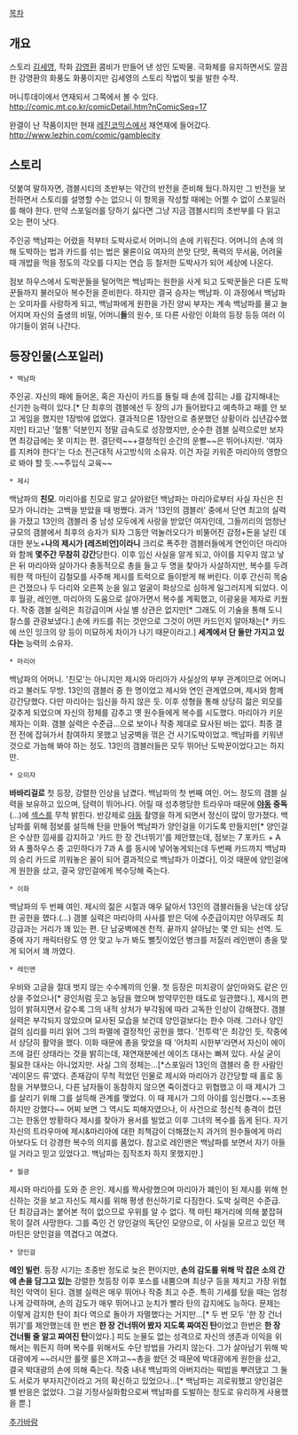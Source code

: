 [[목차]]


== 개요 ==
스토리 [[김세영]], 작화 [[강영환]] 콤비가 만들어 낸 성인 도박물. 극화체를 유지하면서도 깔끔한 강영환의 화풍도 화풍이지만 김세영의 스토리 작법이 빛을 발한 수작.

머니투데이에서 연재되서 그쪽에서 볼 수 있다.
http://comic.mt.co.kr/comicDetail.htm?nComicSeq=17

완결이 난 작품이지만 현재 [[레진코믹스]]에서 재연재에 들어갔다. 
http://www.lezhin.com/comic/gamblecity

== 스토리 ==

덧붙여 말하자면, 갬블시티의 초반부는 약간의 반전을 준비해 뒀다.하지만 그 반전을 보전하면서 스토리를 설명할 수는 없으니 이 항목을 작성할 때에는 어쩔 수 없이 스포일러를 해야 한다. 만약 스포일러를 당하기 싫다면 그냥 지금 갬블시티의 초반부를 다 읽고 오는 편이 낫다.

주인공 백남파는 어렸을 적부터 도박사로서 어머니의 손에 키워진다. 어머니의 손에 의해 도박하는 법과 카드를 섞는 법은 물론이요 여자의 쓴맛 단맛, 폭력의 무서움, 어려울 때 개밥을 먹을 정도의 각오를 다지는 연습 등 철저한 도박사가 되어 세상에 나온다. 

점보 하우스에서 도박꾼들을 털어먹은 백남파는 원한을 사게 되고 도박꾼들은 다른 도박꾼들까지 불러모아 복수전을 준비한다. 하지만 결국 승자는 백남파. 이 과정에서 백남파는 오미자를 사랑하게 되고, 백남파에게 원한을 가진 양씨 부자는 계속 백남파를 물고 늘어지며 자신의 출생의 비밀, 어머니'''들'''의 원수, 또 다른 사랑인 이화의 등장 등등 여러 이야기들이 얽혀 나간다.

== 등장인물(스포일러) ==

 * 백남파
주인공. 자신의 패에 들어온, 혹은 자신이 카드를 돌릴 때 손에 잡히는 J를 감지해내는 신기한 능력이 있다.[* 단 최후의 갬블에선 두 장의 J가 들어왔다고 예측하고 패를 안 보고 게임을 했지만 1장밖에 없었다. 결과적으론 1장만으로 충분했던 상황이라 십년감수했지만] 타고난 '혈통' 덕분인지 정말 급속도로 성장했지만, 순수한 갬블 실력으로만 보자면 최강급에는 못 미치는 편. 결단력~~+결정적인 순간의 운빨~~은 뛰어나지만. '여자를 지켜야 한다'는 다소 전근대적 사고방식의 소유자. 이건 자길 키워준 마리아의 영향으로 봐야 할 듯.~~주입식 교육~~

 * 제시
백남파의 '''친모'''. 마리아를 친모로 알고 살아왔던 백남파는 마리아로부터 사실 자신은 친모가 아니라는 고백을 받았을 때 벙쪘다. 과거 '13인의 갬블러' 중에서 단연 최고의 실력을 가졌고 13인의 갬블러 중 남성 모두에게 사랑을 받았던 여자인데, 그들끼리의 엄청난 규모의 갬블에서 최후의 승자가 되자 그동안 억눌러오다가 비뚤어진 감정+돈을 날린 데 대한 분노+'''나의 제시가 [레즈비언]이라니''' 크리로 폭주한 갬블러들에게 연인이던 마리아와 함께 '''몇주간 무참히 강간'''당한다. 이후 임신 사실을 알게 되고, 아이를 지우지 않고 낳은 뒤 마리아와 살아가다 충동적으로 총을 들고 두 명을 찾아가 사살하지만, 복수를 두려워한 잭 마틴이 김철모를 사주해 제시를 트럭으로 들이받게 해 버린다. 이후 간신히 목숨은 건졌으나 두 다리와 오른쪽 눈을 잃고 얼굴이 화상으로 심하게 일그러지게 되었다. 이후 월광, 레인맨, 마리아의 도움으로 살아가면서 복수를 계획했고, 이광웅을 제자로 키웠다.
작중 갬블 실력은 최강급이며 사실 별 상관은 없지만[* 그래도 이 기술을 통해 도니 찰스를 관광보냈다.] 손에 카드를 쥐는 것만으로 그것이 어떤 카드인지 알아채는[* 카드에 쓰인 잉크의 양 등이 미묘하게 차이가 나기 때문이라고.] '''세계에서 단 둘만 가지고 있다는''' 능력의 소유자.

 * 마리아
백남파의 어머니. '친모'는 아니지만 제시와 마리아가 사실상의 부부 관계이므로 어머니라고 불러도 무방. 13인의 갬블러 중 한 명이었고 제시와 연인 관계였으며, 제시와 함께 강간당했다. 다만 마리아는 임신을 하지 않은 듯. 이후 성형을 통해 상당히 젊은 외모를 갖추게 되었으며 자신의 정체를 감추고 옛 원수들에게 복수를 시도했다. 마리아가 키운 제자는 이화.
갬블 실력은 수준급...으로 보이나 작중 제대로 묘사된 바는 없다. 최종 결전 전에 잡혀가서 참여하지 못했고 남궁벽을 꺾은 건 사기도박이었고. 백남파를 키워낸 것으로 가늠해 봐야 하는 정도. 13인의 갬블러들은 모두 뛰어난 도박꾼이었다고는 하지만.

 * 오미자
'''바바리걸로''' 첫 등장, 강렬한 인상을 남겼다. 백남파의 첫 번째 여인. 어느 정도의 갬블 실력을 보유하고 있으며, 담력이 뛰어나다. 어릴 때 성추행당한 트라우마 때문에 '''[[야동]] 중독'''(...)에 [[섹스]]를 무척 밝힌다. 반강제로 [[야동]] 촬영을 하게 되면서 정신이 많이 망가졌다. 백남파를 위해 점보를 설득해 탄을 만들어 백남파가 양인걸을 이기도록 만들지만[* 양인걸은 수상한 낌새를 감지하고 '카드 한 장 건너뛰기'를 제안했는데, 점보는 7 포카드 + A 와 A 풀하우스 중 고민하다가 7과 A 를 동시에 넣어놓게되는데 두번째 카드까지 백남파의 승리 카드로 끼워놓은 꼴이 되어 결과적으로 백남파가 이겼다], 이것 때문에 양인걸에게 원한을 샀고, 결국 양인걸에게 복수당해 죽는다.

 * 이화
백남파의 두 번째 여인. 제시의 젊은 시절과 매우 닮아서 13인의 갬블러들을 낚는데 상당한 공헌을 했다.(...) 갬블 실력은 마리아의 사사를 받은 덕에 수준급이지만 아무래도 최강급과는 거리가 꽤 있는 편. 단 남궁벽에겐 천적. 끝까지 살아남는 몇 안 되는 선역.
도중에 자기 캐릭터랑도 영 안 맞고 누가 봐도 뻘짓이었던 병크를 저질러 레인맨이 총을 맞게 되어서 꽤 까였다.

 * 레인맨
우비와 고글을 절대 벗지 않는 수수께끼의 인물. 첫 등장은 미치광이 살인마와도 같은 인상을 주었으나[* 광인처럼 웃고 농담을 했으며 방약무인한 태도로 일관했다.], 제시의 편임이 밝혀지면서 갈수록 그의 내적 상처가 부각됨에 따라 고독한 인상이 강해졌다.
갬블 실력은 부각되지 않았으며 묘사된 모습을 보건데 양인걸보다는 한수 아래. 그러나 양인걸의 심리를 미리 읽어 그의 파멸에 결정적인 공헌을 했다. 
'전투력'은 최강인 듯, 작중에서 상당히 활약을 했다. 
이화 때문에 총을 맞았을 때 '어차피 시한부'라면서 자신이 에이즈에 걸린 상태라는 것을 밝히는데, 재연재분에선 에이즈 대사는 빠져 있다. 사실 굳이 필요한 대사는 아니었지만.
사실 그의 정체는...[*스포일러 13인의 갬블러 중 한 사람인 '레이몬드 류'였다. 존재감이 무척 적었던 인물로 제시와 마리아가 강간당할 때 홀로 동참을 거부했으나, 다른 남자들이 동참하지 않으면 죽이겠다고 위협했고 이 때 제시가 그를 살리기 위해 그를 설득해 관계를 맺었다. 이 때 제시가 그의 아이를 임신했다.~~조용하지만 강했다~~ 어찌 보면 그 역시도 피해자였으나, 이 사건으로 정신적 충격이 컸던 그는 한동안 방황하다 제시를 찾아가 용서를 빌었고 이후 그녀의 복수를 돕게 된다. 자기 자신의 트라우마에 제시&마리아에 대한 죄책감이 더해졌는지 과거의 원수들에게 마리아보다도 더 강경한 복수의 의지를 품었다. 참고로 레인맨은 백남파를 보면서 자기 아들일 거라고 믿고 있었다고. 백남파는 짐작조차 하지 못했지만.]

 * 월광
제시와 마리아를 도와 준 은인. 제시를 짝사랑했으며 마리아가 폐인이 된 제시를 위해 헌신하는 것을 보고 자신도 제시를 위해 평생 헌신하기로 다짐한다. 도박 실력은 수준급. 단 최강급과는 붙어본 적이 없으므로 우위를 알 수 없다. 잭 마틴 패거리에 의해 붙잡혀 목이 잘려 사망한다. 그를 죽인 건 양인걸의 독단인 모양으로, 이 사실을 모르고 있던 잭 마틴은 양인걸을 역겹다고 여겼다.

 * 양인걸
'''메인 빌런'''. 등장 시기는 초중반 정도로 늦은 편이지만, '''손의 감도를 위해 막 잡은 소의 간에 손을 담그고 있는''' 강렬한 첫등장 이후 포스를 내뿜으며 최상구 등을 제치고 가장 위협적인 악역이 된다. 갬블 실력은 매우 뛰어나 작중 최고 수준. 특히 기세를 탔을 때는 엄청나게 강력하며, 손의 감도가 매우 뛰어나고 눈치가 빨라 탄의 감지에도 능하다. 문제는 이렇게 감지한 탄이 죄다 역으로 돌아가 자멸했다는 거지만...[* 두 번 모두 '한 장 건너뛰기'를 제안했는데 한 번은 '''한 장 건너뛰어 봤자 지도록 짜여진 탄'''이었고 한번은 '''한 장 건너뛸 줄 알고 짜여진 탄'''이었다.] 피도 눈물도 없는 성격으로 자신의 생존과 이익을 위해서는 뭐든지 하며 복수를 위해서도 수단 방법을 가리지 않는다.
그가 살아남기 위해 박대광에게 ~~러시안 룰렛 룰은 X까고~~총을 쐈던 것 때문에 박대광에게 원한을 샀고, 결국 박대광의 손에 의해 죽는다.
작중 내내 백남파의 아버지라는 떡밥을 뿌려댔고 그 둘도 서로가 부자지간이라고 거의 확신하고 있었으나...[* 백남파는 괴로워했고 양인걸은 별 반응은 없었다. 그걸 기정사실화함으로써 백남파를 도발하는 정도로 유리하게 사용했을 뿐.]





[[추가바람]]

